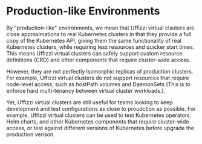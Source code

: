 # Production-like Environments  

By "production-like" environments, we mean that Uffizzi virtual clsuters are close approximations to real Kubernetes clusters in that they provide a full copy of the Kubernetes API, giving them the same functionality of real Kubernetes clusters, while requiring less resources and quicker start times. This means Uffizzi virtual clusters can safely support custom resource definitions (CRD) and other components that require cluster-wide access.  

However, they are not perfectly isomorphic replicas of production clusters. For example, Uffizzi virtual clusters do not support resources that require node-level access, such as hostPath volumes and DaemonSets (This is to enforce hard multi-tenancy between virtual cluster workloads.). 

Yet, Uffizzi virtual clusters are still useful for teams looking to keep development and test configurations as close to proudction as possible. For example, Uffizzi virtual clusters can be used to test Kubernetes operators, Helm charts, and other Kubernetes components that require cluster-wide access, or test against different versions of Kubernetes before upgrade the production verison.